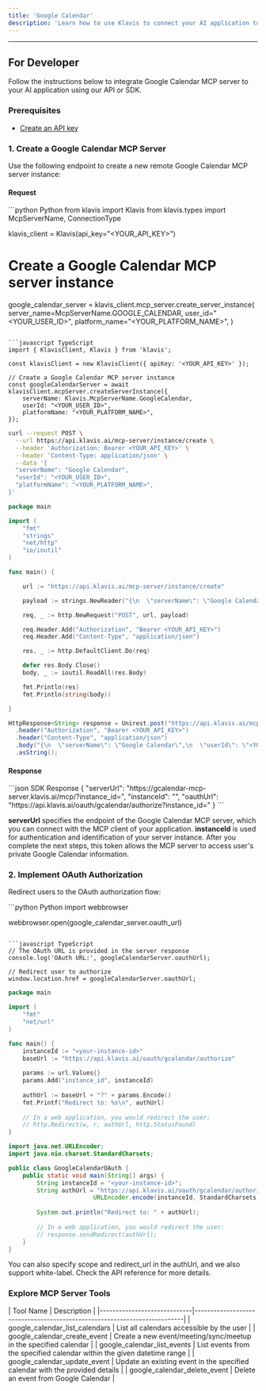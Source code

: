 ```yaml
---
title: 'Google Calendar'
description: 'Learn how to use Klavis to connect your AI application to Google Calendar MCP Server'
---
```



<NoCodeSnippet />

---

## For Developer

Follow the instructions below to integrate Google Calendar MCP server to your AI application using our API or SDK.

### Prerequisites

- [Create an API key](https://www.klavis.ai/home/api-keys)

### 1. Create a Google Calendar MCP Server

Use the following endpoint to create a new remote Google Calendar MCP server instance:

#### Request
<CodeGroup>
```python Python
from klavis import Klavis
from klavis.types import McpServerName, ConnectionType

klavis_client = Klavis(api_key="<YOUR_API_KEY>")

# Create a Google Calendar MCP server instance
google_calendar_server = klavis_client.mcp_server.create_server_instance(
    server_name=McpServerName.GOOGLE_CALENDAR,
    user_id="<YOUR_USER_ID>",
    platform_name="<YOUR_PLATFORM_NAME>",
)
```

```javascript TypeScript
import { KlavisClient, Klavis } from 'klavis';

const klavisClient = new KlavisClient({ apiKey: '<YOUR_API_KEY>' });

// Create a Google Calendar MCP server instance
const googleCalendarServer = await klavisClient.mcpServer.createServerInstance({
    serverName: Klavis.McpServerName.GoogleCalendar,
    userId: "<YOUR_USER_ID>",
    platformName: "<YOUR_PLATFORM_NAME>",
});
```

```bash cURL
curl --request POST \
  --url https://api.klavis.ai/mcp-server/instance/create \
  --header 'Authorization: Bearer <YOUR_API_KEY>' \
  --header 'Content-Type: application/json' \
  --data '{
  "serverName": "Google Calendar",
  "userId": "<YOUR_USER_ID>",
  "platformName": "<YOUR_PLATFORM_NAME>",
}'
```

```go Go
package main

import (
	"fmt"
	"strings"
	"net/http"
	"io/ioutil"
)

func main() {

	url := "https://api.klavis.ai/mcp-server/instance/create"

	payload := strings.NewReader("{\n  \"serverName\": \"Google Calendar\",\n  \"userId\": \"<YOUR_USER_ID>\",\n  \"platformName\": \"<YOUR_PLATFORM_NAME>\",\n}")

	req, _ := http.NewRequest("POST", url, payload)

	req.Header.Add("Authorization", "Bearer <YOUR_API_KEY>")
	req.Header.Add("Content-Type", "application/json")

	res, _ := http.DefaultClient.Do(req)

	defer res.Body.Close()
	body, _ := ioutil.ReadAll(res.Body)

	fmt.Println(res)
	fmt.Println(string(body))

}
```

```java Java
HttpResponse<String> response = Unirest.post("https://api.klavis.ai/mcp-server/instance/create")
  .header("Authorization", "Bearer <YOUR_API_KEY>")
  .header("Content-Type", "application/json")
  .body("{\n  \"serverName\": \"Google Calendar\",\n  \"userId\": \"<YOUR_USER_ID>\",\n  \"platformName\": \"<YOUR_PLATFORM_NAME>\",\n}")
  .asString();
```
</CodeGroup>

#### Response
<CodeGroup>
```json SDK Response
{
  "serverUrl": "https://gcalendar-mcp-server.klavis.ai/mcp/?instance_id=<instance-id>",
  "instanceId": "<instance-id>",
  "oauthUrl": "https://api.klavis.ai/oauth/gcalendar/authorize?instance_id=<instance-id>"
}
```
</CodeGroup>

<Check>**serverUrl** specifies the endpoint of the Google Calendar MCP server, which you can connect with the MCP client of your application.</Check>
<Note>**instanceId** is used for authentication and identification of your server instance. After you complete the next steps, this token allows the MCP server to access user's private Google Calendar information.</Note>

### 2. Implement OAuth Authorization

Redirect users to the OAuth authorization flow:

<CodeGroup>
```python Python
import webbrowser

webbrowser.open(google_calendar_server.oauth_url)
```

```javascript TypeScript
// The OAuth URL is provided in the server response
console.log('OAuth URL:', googleCalendarServer.oauthUrl);

// Redirect user to authorize
window.location.href = googleCalendarServer.oauthUrl;
```

```go Go
package main

import (
    "fmt"
    "net/url"
)

func main() {
    instanceId := "<your-instance-id>"
    baseUrl := "https://api.klavis.ai/oauth/gcalendar/authorize"
    
    params := url.Values{}
    params.Add("instance_id", instanceId)
    
    authUrl := baseUrl + "?" + params.Encode()
    fmt.Printf("Redirect to: %s\n", authUrl)
    
    // In a web application, you would redirect the user:
    // http.Redirect(w, r, authUrl, http.StatusFound)
}
```

```java Java
import java.net.URLEncoder;
import java.nio.charset.StandardCharsets;

public class GoogleCalendarOAuth {
    public static void main(String[] args) {
        String instanceId = "<your-instance-id>";
        String authUrl = "https://api.klavis.ai/oauth/gcalendar/authorize?instance_id=" + 
                        URLEncoder.encode(instanceId, StandardCharsets.UTF_8);
        
        System.out.println("Redirect to: " + authUrl);
        
        // In a web application, you would redirect the user:
        // response.sendRedirect(authUrl);
    }
}
```
</CodeGroup>

<Tip>
You can also specify scope and redirect_url in the authUrl, and we also support white-label. Check the API reference for more details.
</Tip>

### Explore MCP Server Tools

<Accordion title="Tools Information">
| Tool Name                   | Description                                                              |
|-----------------------------|--------------------------------------------------------------------------|
| google_calendar_list_calendars | List all calendars accessible by the user                            |
| google_calendar_create_event | Create a new event/meeting/sync/meetup in the specified calendar        |
| google_calendar_list_events | List events from the specified calendar within the given datetime range |
| google_calendar_update_event | Update an existing event in the specified calendar with the provided details |
| google_calendar_delete_event | Delete an event from Google Calendar                                   |
</Accordion> 